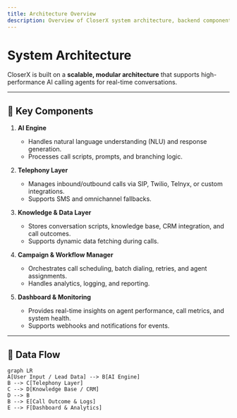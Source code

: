 ```yaml
---
title: Architecture Overview
description: Overview of CloserX system architecture, backend components, and data flow.
---
```


# System Architecture

CloserX is built on a **scalable, modular architecture** that supports high-performance AI calling agents for real-time conversations.

---

## 🔹 Key Components

1. **AI Engine**
   - Handles natural language understanding (NLU) and response generation.  
   - Processes call scripts, prompts, and branching logic.

2. **Telephony Layer**
   - Manages inbound/outbound calls via SIP, Twilio, Telnyx, or custom integrations.  
   - Supports SMS and omnichannel fallbacks.

3. **Knowledge & Data Layer**
   - Stores conversation scripts, knowledge base, CRM integration, and call outcomes.  
   - Supports dynamic data fetching during calls.

4. **Campaign & Workflow Manager**
   - Orchestrates call scheduling, batch dialing, retries, and agent assignments.  
   - Handles analytics, logging, and reporting.

5. **Dashboard & Monitoring**
   - Provides real-time insights on agent performance, call metrics, and system health.  
   - Supports webhooks and notifications for events.

---

## 🔄 Data Flow

```mermaid
graph LR
A[User Input / Lead Data] --> B[AI Engine]
B --> C[Telephony Layer]
C --> D[Knowledge Base / CRM]
D --> B
B --> E[Call Outcome & Logs]
E --> F[Dashboard & Analytics]
